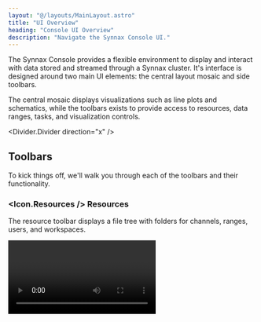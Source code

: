 ```yaml
---
layout: "@/layouts/MainLayout.astro"
title: "UI Overview"
heading: "Console UI Overview"
description: "Navigate the Synnax Console UI."
---
```


The Synnax Console provides a flexible environment to display and interact with data
stored and streamed through a Synnax cluster. It's interface is designed around two main
UI elements: the central layout mosaic and side toolbars.

The central mosaic displays visualizations such as line plots and schematics, while the
toolbars exists to provide access to resources, data ranges, tasks, and visualization
controls.

<Divider.Divider direction="x" />

## Toolbars

To kick things off, we'll walk you through each of the toolbars and their functionality. 

### <Icon.Resources /> Resources 

The resource toolbar displays a file tree with folders for channels, ranges, users, and
workspaces.

<Video client:only="react" id="console/ui-overview/resources-toolbar" />

<Table>
  <thead>
    <tr>
      <th>Resource</th>
      <th>Description</th>
    </tr>
  </thead>
  <tbody>
    <tr>
      <td>[Channels](/reference/concepts/channels)</td>
      <td>Channels are the sensor channels that you can track and plot.</td>
    </tr>
    <tr>
      <td>[Devices](/reference/device-drivers)</td>
      <td>Devices are the list of devices that are connected to the cluster.</td>
    </tr>
    <tr>
      <td>[Ranges](/reference/console/ranges)</td>
      <td>Ranges are saved times that you can use when loading data to view.</td>
    </tr>
    <tr>
      <td>[Tasks](/reference/device-drivers)</td>
      <td>Tasks are the current read and write tasks happening on devices connected to
      the cluster.</td>
    </tr>
    <tr>
      <td>Users</td>
      <td>Users are a list of all users registered in the cluster. The workspaces
      created by the users can be found underneath their name.</td>
    </tr>
    <tr>
      <td>[Workspaces](/reference/console/workspaces)</td>
      <td>Workspaces list all created workspaces in the cluster. This tree includes
      workspaces created by all users.</td>
    </tr>
  </tbody>
</Table>

### <Icon.Range /> Ranges

The [range toolbar](/reference/console/ranges) allows you to create, view, and access
the ranges you're interested in visualizing. 

<Video client:only="react" id="console/ui-overview/range-toolbar" />

### <Icon.Task /> Tasks

The [task toolbar](/reference/console/device-drivers) allows you to view, pause, and
resume the current tasks happening on the cluster.

<Video client:only="react" id="console/ui-overview/task-toolbar" />

### <Icon.Visualize /> Visualizations

The visualization toolbar allows you to edit the properties of [line
plots](/reference/console/line-plots) and [schematics](/reference/console/schematics).

<Video client:only="react" id="console/ui-overview/visualization-toolbar" />

### <Icon.Cluster /> Clusters

The [cluster toolbar](/reference/console/clusters) allows you to switch the current
cluster that you are connected to and add new clusters.

<Video client:only="react" id="console/ui-overview/cluster-toolbar" />

<Divider.Divider direction="x" />

## Mosaic

Synnax can be easily manipulated to help choose the exact display you want.

You can easily open and close toolbars on Synnax:

<Video client:only="react" id="console/ui-overview/open-toolbars" />

You can close toolbars either by touching their respective icon or resizing it to the
edge:

<Video client:only="react" id="console/ui-overview/close-toolbars" />

You can also have multiple visualizations displayed at the same time:

<Video client:only="react" id="console/ui-overview/multiple-tabs" />

<Divider.Divider direction="x" />

## Getting Help

The Synnax documentation website can be opened from within the console by clicking the
<Icon.QuestionMark/> icon.

<Video client:only="react" id="console/ui-overview/documentation" />

<Divider.Divider direction="x" />

## Search and Command Palette

The search and command palette at the top can be used to search for resources or to
activate commands. Searching for resouces can be done by searching or pressing
<Icon.Keyboard.Control/>+`P` (Windows) / <Icon.Keyboard.Command />+`P` (MacOS). As an
example of searching for resources, you could search for a test range and then
automatically add it as the active range:

<Video client:only="react" id="console/ui-overview/palette-search" />

<Icon.Keyboard.Return />

The search and command palette can run commands by entering a `>` into the toolbar or by
pressing <Icon.Keyboard.Control />+<Icon.Keyboard.Shift />+`P` (Windows) /
<Icon.Keyboard.Command />+<Icon.Keyboard.Shift />+`P` (MacOS). This allows you to run
commands such as toggling the color theme, creating a visualization, adding a range, or
opening the documentation:

<Video client:only="react" id="console/ui-overview/palette-command" />

